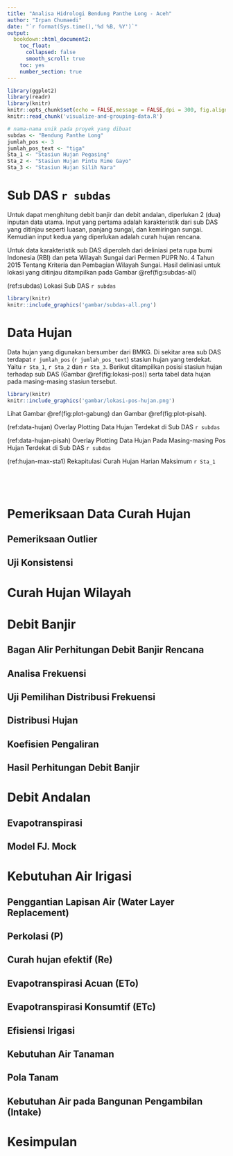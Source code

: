```yaml
---
title: "Analisa Hidrologi Bendung Panthe Long - Aceh"
author: "Irpan Chumaedi"
date: "`r format(Sys.time(),'%d %B, %Y')`"
output:
  bookdown::html_document2:
    toc_float:
      collapsed: false
      smooth_scroll: true
    toc: yes
    number_section: true
---
```


```r
library(ggplot2)
library(readr)
library(knitr)
knitr::opts_chunk$set(echo = FALSE,message = FALSE,dpi = 300, fig.align="center")
knitr::read_chunk('visualize-and-grouping-data.R')
```

```r
# nama-nama unik pada proyek yang dibuat
subdas <- "Bendung Panthe Long"
jumlah_pos <- 3
jumlah_pos_text <- "tiga"
Sta_1 <- "Stasiun Hujan Pegasing"
Sta_2 <- "Stasiun Hujan Pintu Rime Gayo"
Sta_3 <- "Stasiun Hujan Silih Nara"

```

# Sub DAS `r subdas`

Untuk dapat menghitung debit banjir dan debit andalan, diperlukan 2 (dua) inputan data utama. Input yang pertama adalah karakteristik dari sub DAS yang ditinjau seperti luasan, panjang sungai, dan kemiringan sungai. Kemudian input kedua yang diperlukan adalah curah hujan rencana.

Untuk data karakteristik sub DAS diperoleh dari deliniasi peta rupa bumi Indonesia (RBI) dan peta Wilayah Sungai dari Permen PUPR No. 4 Tahun 2015 Tentang Kriteria dan Pembagian Wilayah Sungai. Hasil deliniasi untuk lokasi yang ditinjau ditampilkan pada Gambar \@ref(fig:subdas-all)

(ref:subdas) Lokasi Sub DAS `r subdas`

```r
library(knitr)
knitr::include_graphics('gambar/subdas-all.png')

```

# Data Hujan

Data hujan yang digunakan bersumber dari BMKG. Di sekitar area sub DAS terdapat `r jumlah_pos` (`r jumlah_pos_text`) stasiun hujan yang terdekat. Yaitu `r Sta_1`, `r Sta_2` dan `r Sta_3`. Berikut ditampilkan posisi stasiun hujan terhadap sub DAS (Gambar \@ref(fig:lokasi-pos)) serta tabel data hujan pada masing-masing stasiun tersebut.

```r
library(knitr)
knitr::include_graphics('gambar/lokasi-pos-hujan.png')

```

Lihat Gambar \@ref(fig:plot-gabung) dan Gambar \@ref(fig:plot-pisah).

(ref:data-hujan) Overlay Plotting Data Hujan Terdekat di Sub DAS `r subdas`

(ref:data-hujan-pisah) Overlay Plotting Data Hujan Pada Masing-masing Pos Hujan Terdekat di Sub DAS `r subdas`

(ref:hujan-max-sta1) Rekapitulasi Curah Hujan Harian Maksimum `r Sta_1`

```r
```

```r

```

```r
```

```r
```

# Pemeriksaan Data Curah Hujan

## Pemeriksaan Outlier

## Uji Konsistensi

# Curah Hujan Wilayah

# Debit Banjir

## Bagan Alir Perhitungan Debit Banjir Rencana

## Analisa Frekuensi

## Uji Pemilihan Distribusi Frekuensi

## Distribusi Hujan

## Koefisien Pengaliran

## Hasil Perhitungan Debit Banjir

# Debit Andalan

## Evapotranspirasi

## Model FJ. Mock

# Kebutuhan Air Irigasi

## Penggantian Lapisan Air (Water Layer Replacement)

## Perkolasi (P)

## Curah hujan efektif (Re)

## Evapotranspirasi Acuan (ETo)

## Evapotranspirasi Konsumtif (ETc)

## Efisiensi Irigasi

## Kebutuhan Air Tanaman

## Pola Tanam

## Kebutuhan Air pada Bangunan Pengambilan (Intake)

# Kesimpulan
